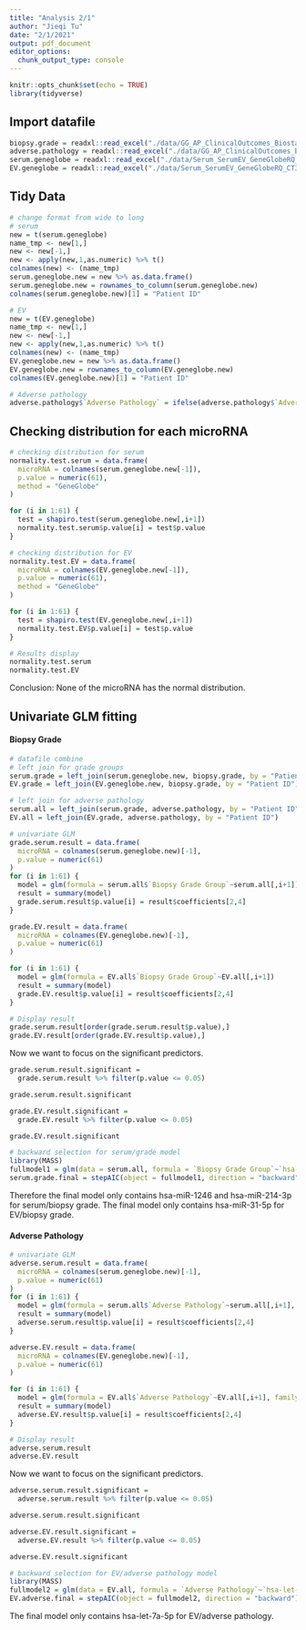 ```yaml
---
title: "Analysis 2/1"
author: "Jieqi Tu"
date: "2/1/2021"
output: pdf_document
editor_options: 
  chunk_output_type: console
---
```


```r
knitr::opts_chunk$set(echo = TRUE)
library(tidyverse)
```

## Import datafile
```r
biopsy.grade = readxl::read_excel("./data/GG_AP_ClinicalOutcomes_Biostats.xlsx", sheet = "Biopsy Grade Group")
adverse.pathology = readxl::read_excel("./data/GG_AP_ClinicalOutcomes_Biostats.xlsx", sheet = "Adverse Pathology")
serum.geneglobe = readxl::read_excel("./data/Serum_SerumEV_GeneGlobeRQ_CT35.xlsx", sheet = "Serum_GeneGlobeRQ_CT35")
EV.geneglobe = readxl::read_excel("./data/Serum_SerumEV_GeneGlobeRQ_CT35.xlsx", sheet = "EV_GeneGlobeRQ_CT35")
```

## Tidy Data
```r
# change format from wide to long
# serum
new = t(serum.geneglobe)
name_tmp <- new[1,]
new <- new[-1,]
new <- apply(new,1,as.numeric) %>% t()
colnames(new) <- (name_tmp)
serum.geneglobe.new = new %>% as.data.frame()
serum.geneglobe.new = rownames_to_column(serum.geneglobe.new)
colnames(serum.geneglobe.new)[1] = "Patient ID"

# EV
new = t(EV.geneglobe)
name_tmp <- new[1,]
new <- new[-1,]
new <- apply(new,1,as.numeric) %>% t()
colnames(new) <- (name_tmp)
EV.geneglobe.new = new %>% as.data.frame()
EV.geneglobe.new = rownames_to_column(EV.geneglobe.new)
colnames(EV.geneglobe.new)[1] = "Patient ID"

# Adverse pathology
adverse.pathology$`Adverse Pathology` = ifelse(adverse.pathology$`Adverse Pathology` == "99", NA, adverse.pathology$`Adverse Pathology`)
```

## Checking distribution for each microRNA
```r
# checking distribution for serum
normality.test.serum = data.frame(
  microRNA = colnames(serum.geneglobe.new[-1]),
  p.value = numeric(61),
  method = "GeneGlobe"
)

for (i in 1:61) {
  test = shapiro.test(serum.geneglobe.new[,i+1])
  normality.test.serum$p.value[i] = test$p.value
}

# checking distribution for EV
normality.test.EV = data.frame(
  microRNA = colnames(EV.geneglobe.new[-1]),
  p.value = numeric(61),
  method = "GeneGlobe"
)

for (i in 1:61) {
  test = shapiro.test(EV.geneglobe.new[,i+1])
  normality.test.EV$p.value[i] = test$p.value
}

# Results display
normality.test.serum 
normality.test.EV 
```

Conclusion: None of the microRNA has the normal distribution. 

## Univariate GLM fitting

#### Biopsy Grade
```r
# datafile combine
# left join for grade groups
serum.grade = left_join(serum.geneglobe.new, biopsy.grade, by = "Patient ID")
EV.grade = left_join(EV.geneglobe.new, biopsy.grade, by = "Patient ID")

# left join for adverse pathology
serum.all = left_join(serum.grade, adverse.pathology, by = "Patient ID")
EV.all = left_join(EV.grade, adverse.pathology, by = "Patient ID")
```

```r
# univariate GLM
grade.serum.result = data.frame(
  microRNA = colnames(serum.geneglobe.new)[-1],
  p.value = numeric(61)
)
for (i in 1:61) {
  model = glm(formula = serum.all$`Biopsy Grade Group`~serum.all[,i+1])
  result = summary(model)
  grade.serum.result$p.value[i] = result$coefficients[2,4]
}

grade.EV.result = data.frame(
  microRNA = colnames(EV.geneglobe.new)[-1],
  p.value = numeric(61)
)

for (i in 1:61) {
  model = glm(formula = EV.all$`Biopsy Grade Group`~EV.all[,i+1])
  result = summary(model)
  grade.EV.result$p.value[i] = result$coefficients[2,4]
}

# Display result
grade.serum.result[order(grade.serum.result$p.value),]
grade.EV.result[order(grade.EV.result$p.value),]
```

Now we want to focus on the significant predictors.
```r
grade.serum.result.significant = 
  grade.serum.result %>% filter(p.value <= 0.05)

grade.serum.result.significant

grade.EV.result.significant = 
  grade.EV.result %>% filter(p.value <= 0.05)

grade.EV.result.significant

# backward selection for serum/grade model
library(MASS)
fullmodel1 = glm(data = serum.all, formula = `Biopsy Grade Group`~`hsa-miR-1246`+`hsa-miR-214-3p`+`hsa-miR-301a-3p`)
serum.grade.final = stepAIC(object = fullmodel1, direction = "backward")
```

Therefore the final model only contains hsa-miR-1246 and hsa-miR-214-3p for serum/biopsy grade.
The final model only contains hsa-miR-31-5p for EV/biopsy grade.

#### Adverse Pathology
```r
# univariate GLM
adverse.serum.result = data.frame(
  microRNA = colnames(serum.geneglobe.new)[-1],
  p.value = numeric(61)
)
for (i in 1:61) {
  model = glm(formula = serum.all$`Adverse Pathology`~serum.all[,i+1], family = "binomial")
  result = summary(model)
  adverse.serum.result$p.value[i] = result$coefficients[2,4]
}

adverse.EV.result = data.frame(
  microRNA = colnames(EV.geneglobe.new)[-1],
  p.value = numeric(61)
)

for (i in 1:61) {
  model = glm(formula = EV.all$`Adverse Pathology`~EV.all[,i+1], family = "binomial")
  result = summary(model)
  adverse.EV.result$p.value[i] = result$coefficients[2,4]
}

# Display result
adverse.serum.result
adverse.EV.result
```

Now we want to focus on the significant predictors.
```r
adverse.serum.result.significant = 
  adverse.serum.result %>% filter(p.value <= 0.05)

adverse.serum.result.significant

adverse.EV.result.significant = 
  adverse.EV.result %>% filter(p.value <= 0.05)

adverse.EV.result.significant

# backward selection for EV/adverse pathology model
library(MASS)
fullmodel2 = glm(data = EV.all, formula = `Adverse Pathology`~`hsa-let-7a-5p`+`hsa-miR-26b-5p`+`hsa-miR-301a-3p`, family = "binomial")
EV.adverse.final = stepAIC(object = fullmodel2, direction = "backward")
```

The final model only contains hsa-let-7a-5p for EV/adverse pathology.

